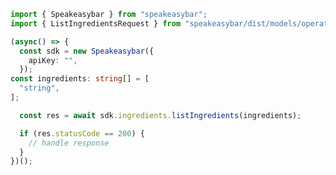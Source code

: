 ```typescript ListIngredients.ts
import { Speakeasybar } from "speakeasybar";
import { ListIngredientsRequest } from "speakeasybar/dist/models/operations";

(async() => {
  const sdk = new Speakeasybar({
    apiKey: "",
  });
const ingredients: string[] = [
  "string",
];

  const res = await sdk.ingredients.listIngredients(ingredients);

  if (res.statusCode == 200) {
    // handle response
  }
})();
```
